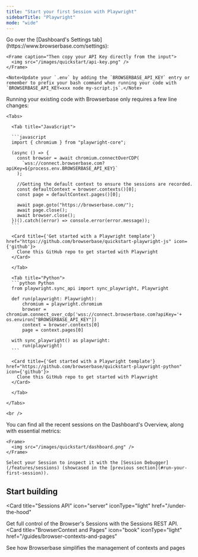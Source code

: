 ```yaml
---
title: "Start your first Session with Playwright"
sidebarTitle: "Playwright"
mode: "wide"
---
```


<Steps>
  <Step title="Get your API Key">
    Go over the [Dashboard's Settings tab](https://www.browserbase.com/settings):

    <Frame caption="Then copy your API Key directly from the input">
      <img src="/images/quickstart/api-key.png" />
    </Frame>

    <Note>Update your `.env` by adding the `BROWSERBASE_API_KEY` entry or remember to prefix your bash command when running your code with `BROWSERBASE_API_KEY=xxx node my-script.js`.</Note>

  </Step>
  <Step title="Update your code or clone a template">
    Running your existing code with Browserbase only requires a few line changes:

    <Tabs>

      <Tab title="JavaScript">

      ```javascript
      import { chromium } from "playwright-core";

      (async () => {
        const browser = await chromium.connectOverCDP(
          `wss://connect.browserbase.com?apiKey=${process.env.BROWSERBASE_API_KEY}`
        );

        //Getting the default context to ensure the sessions are recorded.
        const defaultContext = browser.contexts()[0];
        const page = defaultContext.pages()[0];

        await page.goto("https://browserbase.com/");
        await page.close();
        await browser.close();
      })().catch((error) => console.error(error.message));
      ```

      <Card title={'Get started with a Playwright template'} href="https://github.com/browserbase/quickstart-playwright-js" icon={'github'}>
        Clone this GitHub repo to get started with Playwright
      </Card>

      </Tab>

      <Tab title="Python">
      ```python Python
      from playwright.sync_api import sync_playwright, Playwright

      def run(playwright: Playwright):
          chromium = playwright.chromium
          browser = chromium.connect_over_cdp('wss://connect.browserbase.com?apiKey='+ os.environ["BROWSERBASE_API_KEY"])
          context = browser.contexts[0]
          page = context.pages[0]

      with sync_playwright() as playwright:
          run(playwright)
      ```

      <Card title={'Get started with a Playwright template'} href="https://github.com/browserbase/quickstart-playwright-python" icon={'github'}>
        Clone this GitHub repo to get started with Playwright
      </Card>

      </Tab>

    </Tabs>

    <br />

  </Step>
  <Step title="Inspect the completed Session">
    You can find all the recent sessions on the Dashboard's Overview, along with essential metrics:

    <Frame>
      <img src="/images/quickstart/dashboard.png" />
    </Frame>

    Select your Session to inspect it with the [Session Debugger](/features/sessions) (showcased in the [previous section](#run-your-first-session)).

  </Step>
</Steps>

## Start building

<CardGroup cols={2}>

<Card
  title="Sessions API"
  icon="server"
  iconType="light"
  href="/under-the-hood"
>
  Get full control of the Browser's Sessions with the Sessions REST API.
</Card>
<Card
  title="BrowserContext and Pages"
  icon="book"
  iconType="light"
  href="/guides/browser-contexts-and-pages"
>
  See how Browserbase simplifies the management of contexts and pages
</Card>

</CardGroup>
